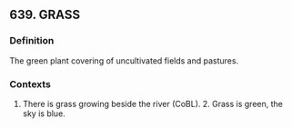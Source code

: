 ## 639. GRASS
### Definition
The green plant covering of uncultivated fields and pastures.

### Contexts
1. There is grass growing beside the river (CoBL). 2. Grass is green, the sky is blue.

